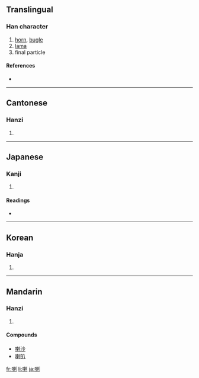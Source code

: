 {{see|喇}}
==Translingual==

===Han character===
{{Han char|rn=30|rad=口|as=09|sn=12|four=6200<sub>0</sub>|canj=口木中弓 (RDLN)}}

# [[horn]], [[bugle]]
# [[lama]]
# final particle

====References====
* {{Han ref|kx=0197.270|dkj=03909|dj=0419.050|hdz=10651.060|uh=5587|ud=21895|bh=B3E2|bd=46050}}

----

==Cantonese==

===Hanzi===
{{yue-hanzi|jyut=|y=la1}}

# {{defn|Cantonese}}

----

==Japanese==

===Kanji===
{{ja-kanji|grade=|rs=口09}}

# {{defn|Japanese}}

====Readings====
* {{ja-readings|on=[[らつ]] (ratsu), [[ら]] (ra)|kun=[[ものいう]] (monoiu)}}

----

==Korean==

===Hanja===
{{ko-hanja|hangeul=[[랄]], [[라]]|rv=ral, ra|mr=ral, ra}}

# {{defn|Korean}}

----

==Mandarin==

===Hanzi===
{{cmn-hanzi|pin=[[lǎ]] ([[la3]])|wg=la<sup>3</sup>}}

# {{defn|Mandarin}}

====Compounds====
* [[喇沙]]<!-- lǎshā: La Salle, laksa -->
* [[喇叭]]

[[fr:喇]]
[[li:喇]]
[[ja:喇]]